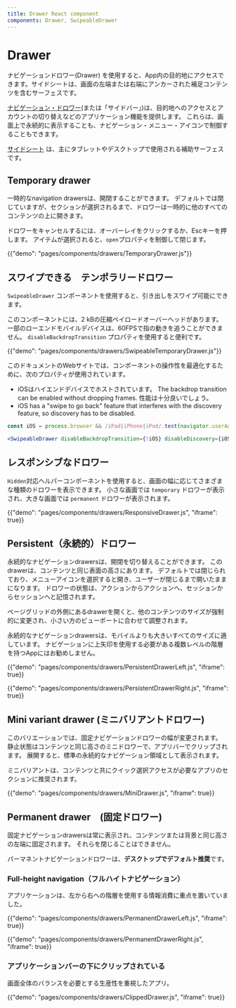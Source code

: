 ```yaml
---
title: Drawer React component
components: Drawer, SwipeableDrawer
---
```


# Drawer

<p class="description">ナビゲーションドロワー(Drawer) を使用すると、App内の目的地にアクセスできます。サイドシートは、画面の左端または右端にアンカーされた補足コンテンツを含むサーフェスです。</p>

<a href="https://material.io/design/components/navigation-drawer.html">ナビゲーション・ドロワー</a>(または「サイドバー」)は、目的地へのアクセスとアカウントの切り替えなどのアプリケーション機能を提供します。 これらは、画面上で永続的に表示することも、ナビゲーション・メニュー・アイコンで制御することもできます。

[サイドシート](https://material.io/design/components/sheets-side.html) は、主にタブレットやデスクトップで使用される補助サーフェスです。

## Temporary drawer

一時的なnavigation drawersは、開閉することができます。 デフォルトでは閉じていますが、セクションが選択されるまで、ドロワーは一時的に他のすべてのコンテンツの上に開きます。

ドロワーをキャンセルするには、オーバーレイをクリックするか、Escキーを押します。 アイテムが選択されると、`open`プロパティを制御して閉じます。

{{"demo": "pages/components/drawers/TemporaryDrawer.js"}}

## スワイプできる　テンポラリードロワー

`SwipeableDrawer` コンポーネントを使用すると、引き出しをスワイプ可能にできます。

このコンポーネントには、2 kBの圧縮ペイロードオーバーヘッドがあります。 一部のローエンドモバイルデバイスは、60FPSで指の動きを追うことができません。 `disableBackdropTransition` プロパティを使用すると便利です。

{{"demo": "pages/components/drawers/SwipeableTemporaryDrawer.js"}}

このドキュメントのWebサイトでは、コンポーネントの操作性を最適化するために、次のプロパティが使用されています。

- iOSはハイエンドデバイスでホストされています。 The backdrop transition can be enabled without dropping frames. 性能は十分良いでしょう。
- iOS has a "swipe to go back" feature that interferes with the discovery feature, so discovery has to be disabled.

```jsx
const iOS = process.browser && /iPad|iPhone|iPod/.test(navigator.userAgent);

<SwipeableDrawer disableBackdropTransition={!iOS} disableDiscovery={iOS} />
```

## レスポンシブなドロワー

`Hidden`対応ヘルパーコンポーネントを使用すると、画面の幅に応じてさまざまな種類のドロワーを表示できます。 小さな画面では `temporary` ドロワーが表示され、大きな画面では `permanent` ドロワーが表示されます。

{{"demo": "pages/components/drawers/ResponsiveDrawer.js", "iframe": true}}

## Persistent（永続的）ドロワー

永続的なナビゲーションdrawersは、開閉を切り替えることができます。 この drawerは、コンテンツと同じ表面の高さにあります。 デフォルトでは閉じられており、メニューアイコンを選択すると開き、ユーザーが閉じるまで開いたままになります。 ドロワーの状態は、アクションからアクションへ、セッションからセッションへと記憶されます。

ページグリッドの外側にあるdrawerを開くと、他のコンテンツのサイズが強制的に変更され、小さい方のビューポートに合わせて調整されます。

永続的なナビゲーションdrawersは、モバイルよりも大きいすべてのサイズに適しています。 ナビゲーションに上矢印を使用する必要がある複数レベルの階層を持つAppにはお勧めしません。

{{"demo": "pages/components/drawers/PersistentDrawerLeft.js", "iframe": true}}

{{"demo": "pages/components/drawers/PersistentDrawerRight.js", "iframe": true}}

## Mini variant drawer (ミニバリアントドロワー)

このバリエーションでは、固定ナビゲーションドロワーの幅が変更されます。 静止状態はコンテンツと同じ高さのミニドロワーで、アプリバーでクリップされます。 展開すると、標準の永続的なナビゲーション領域として表示されます。

ミニバリアントは、コンテンツと共にクイック選択アクセスが必要なアプリのセクションに推奨されます。

{{"demo": "pages/components/drawers/MiniDrawer.js", "iframe": true}}

## Permanent drawer　(固定ドロワー)

固定ナビゲーションdrawersは常に表示され、コンテンツまたは背景と同じ高さの左端に固定されます。 それらを閉じることはできません。

パーマネントナビゲーションドロワーは、**デスクトップでデフォルト推奨**です。

### Full-height navigation（フルハイトナビゲーション）

アプリケーションは、左から右への階層を使用する情報消費に重点を置いていました。

{{"demo": "pages/components/drawers/PermanentDrawerLeft.js", "iframe": true}}

{{"demo": "pages/components/drawers/PermanentDrawerRight.js", "iframe": true}}

### アプリケーションバーの下にクリップされている

画面全体のバランスを必要とする生産性を重視したアプリ。

{{"demo": "pages/components/drawers/ClippedDrawer.js", "iframe": true}}
